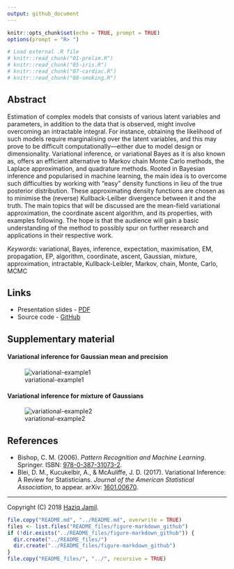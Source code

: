 ```yaml
---
output: github_document
---
```


```r
knitr::opts_chunk$set(echo = TRUE, prompt = TRUE)
options(prompt = "R> ")

# Load external .R file
# knitr::read_chunk("01-prelim.R")
# knitr::read_chunk("05-iris.R")
# knitr::read_chunk("07-cardiac.R")
# knitr::read_chunk("08-smoking.R")
```

## Abstract

<!-- This talk aims to introduce the concept of variational techniques for estimating statistical models with latent variables.  -->
Estimation of complex models that consists of various latent variables and parameters, in addition to the data that is observed, might involve overcoming an intractable integral.
For instance, obtaining the likelihood of such models require marginalising over the latent variables, and this may prove to be difficult computationally---either due to model design or dimensionality.
Variational inference, or variational Bayes as it is also known as, offers an  efficient alternative to Markov chain Monte Carlo methods, the Laplace approximation, and quadrature methods.
Rooted in Bayesian inference and popularised in machine learning, the main idea is to overcome such difficulties by working with "easy" density functions in lieu of the true posterior distribution.
These approximating density functions are chosen as to minimise the (reverse) Kullback-Leilber divergence between it and the truth.
The main topics that will be discussed are the mean-field variational approximation, the coordinate ascent algorithm, and its properties, with examples following.
The hope is that the audience will gain a basic understanding of the method to possibly spur on further research and applications in their respective work.

*Keywords*: variational, Bayes, inference, expectation, maximisation, EM, propagation, EP, algorithm, coordinate, ascent, Gaussian, mixture, approximation, intractable, Kullback-Leibler, Markov, chain, Monte, Carlo, MCMC

## Links

- Presentation slides - [PDF](http://socialstats.haziqj.ml/soc-stat-meet-bgtvi-handout.pdf)
- Source code - [GitHub](https://github.com/haziqj/soc-stat-meet-bgtvi)

## Supplementary material

#### Variational inference for Gaussian mean and precision

![variational-example1](figure/var-eg1.gif)

#### Variational inference for mixture of Gaussians

![variational-example2](figure/var-eg2.gif)

## References

- Bishop, C. M. (2006). _Pattern Recognition and Machine Learning_. Springer. ISBN: [978-0-387-31073-2](http://www.springer.com/gb/book/9780387310732).
- Blei, D. M., Kucukelbir, A., & McAuliffe, J. D. (2017). Variational Inference: A Review for Statisticians. *Journal of the American Statistical Association*, to appear. arXiv: [1601.00670](https://arxiv.org/abs/1601.00670).

***

Copyright (C) 2018 [Haziq Jamil](http://haziqj.ml). 

```r
file.copy("README.md", "../README.md", overwrite = TRUE)
files <- list.files("README_files/figure-markdown_github")
if (!dir.exists("../README_files/figure-markdown_github")) {
  dir.create("../README_files/")
  dir.create("../README_files/figure-markdown_github")
}
file.copy("README_files/", "../", recursive = TRUE)
```
